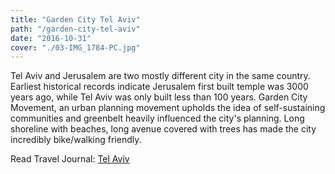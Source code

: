 ```yaml
---
title: "Garden City Tel Aviv"
path: "/garden-city-tel-aviv"
date: "2016-10-31"
cover: "./03-IMG_1784-PC.jpg"
---
```



<MetaBox>
<Data caption="Year" nodata="2016"/>
<Data caption="Country" nodata="Isarel"/>
<Data caption="Camera" nodata="Canon 6D"/>
</MetaBox>

Tel Aviv and Jerusalem are two mostly different city in the same country. Earliest historical records indicate Jerusalem first built temple was 3000 years ago, while Tel Aviv was only built less than 100 years. Garden City Movement, an urban planning movement upholds the idea of self-sustaining communities and greenbelt heavily influenced the city's planning. Long shoreline with beaches, long avenue covered with trees has made the city incredibly bike/walking friendly.

Read Travel Journal: [Tel Aviv](https://medium.com/desktop-of-samuel-wong/%E4%BB%A5%E7%B4%84%E9%81%8A%E8%A8%98-%E7%89%B9%E6%8B%89%E7%B6%AD%E5%A4%AB%E7%9A%84%E5%8D%B0%E8%B1%A1%E7%A2%8E%E7%89%87-2462846df167)

<ZoomImage src={IMG_1631} />

<GridBlock>
<ZoomImage src={IMG_1717} />
<ZoomImage src={IMG_1784} />
</GridBlock>

<ZoomImage src={IMG_1804} />
<ZoomImage src={IMG_1810} />

<GridBlock>
    <ZoomImage src={IMG_1827} />
    <ZoomImage src={IMG_1829} />
</GridBlock>

<ZoomImage src={IMG_1849} />
<ZoomImage src={IMG_1855} />

<GridBlock>
    <ZoomImage src={IMG_1863} />
    <ZoomImage src={IMG_1888} />
</GridBlock>

<ZoomImage src={IMG_1897} />